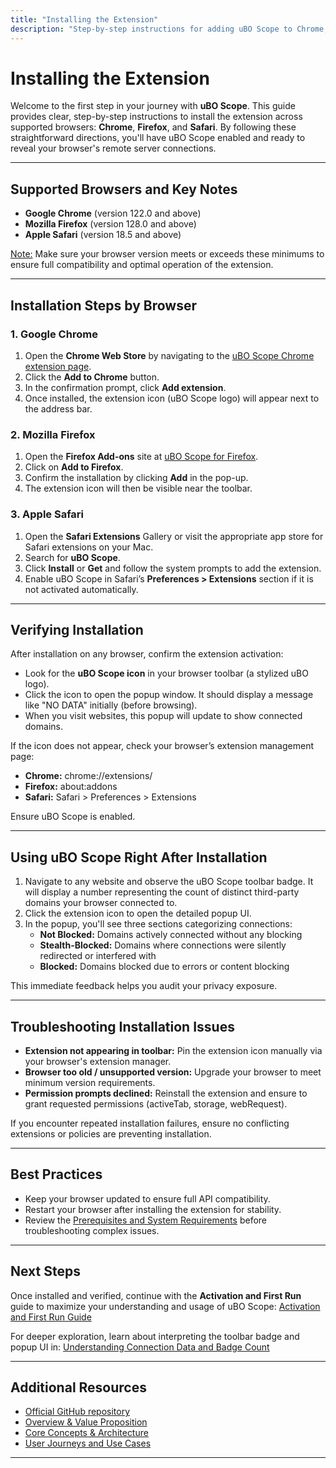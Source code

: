 ```yaml
---
title: "Installing the Extension"
description: "Step-by-step instructions for adding uBO Scope to Chrome, Firefox, and Safari. Easily follow browser-specific directions to download and enable the extension with confidence."
---
```


# Installing the Extension

Welcome to the first step in your journey with **uBO Scope**. This guide provides clear, step-by-step instructions to install the extension across supported browsers: **Chrome**, **Firefox**, and **Safari**. By following these straightforward directions, you'll have uBO Scope enabled and ready to reveal your browser's remote server connections.

---

## Supported Browsers and Key Notes

- **Google Chrome** (version 122.0 and above)
- **Mozilla Firefox** (version 128.0 and above)
- **Apple Safari** (version 18.5 and above)

<u>Note:</u> Make sure your browser version meets or exceeds these minimums to ensure full compatibility and optimal operation of the extension.

---

## Installation Steps by Browser

### 1. Google Chrome

1. Open the **Chrome Web Store** by navigating to the [uBO Scope Chrome extension page](https://chromewebstore.google.com/detail/ubo-scope/bbdpgcaljkaaigfcomhidmneffjjjfgp).
2. Click the **Add to Chrome** button.
3. In the confirmation prompt, click **Add extension**.
4. Once installed, the extension icon (uBO Scope logo) will appear next to the address bar.

### 2. Mozilla Firefox

1. Open the **Firefox Add-ons** site at [uBO Scope for Firefox](https://addons.mozilla.org/firefox/addon/ubo-scope/).
2. Click on **Add to Firefox**.
3. Confirm the installation by clicking **Add** in the pop-up.
4. The extension icon will then be visible near the toolbar.

### 3. Apple Safari

1. Open the **Safari Extensions** Gallery or visit the appropriate app store for Safari extensions on your Mac.
2. Search for **uBO Scope**.
3. Click **Install** or **Get** and follow the system prompts to add the extension.
4. Enable uBO Scope in Safari’s **Preferences > Extensions** section if it is not activated automatically.

---

## Verifying Installation

After installation on any browser, confirm the extension activation:

- Look for the **uBO Scope icon** in your browser toolbar (a stylized uBO logo).
- Click the icon to open the popup window. It should display a message like "NO DATA" initially (before browsing).
- When you visit websites, this popup will update to show connected domains.

<Tip>
If the icon does not appear, check your browser’s extension management page:

- **Chrome:** chrome://extensions/
- **Firefox:** about:addons
- **Safari:** Safari > Preferences > Extensions

Ensure uBO Scope is enabled.
</Tip>

---

## Using uBO Scope Right After Installation

1. Navigate to any website and observe the uBO Scope toolbar badge. It will display a number representing the count of distinct third-party domains your browser connected to.
2. Click the extension icon to open the detailed popup UI.
3. In the popup, you'll see three sections categorizing connections:
   - **Not Blocked:** Domains actively connected without any blocking
   - **Stealth-Blocked:** Domains where connections were silently redirected or interfered with
   - **Blocked:** Domains blocked due to errors or content blocking

This immediate feedback helps you audit your privacy exposure.

---

## Troubleshooting Installation Issues

- **Extension not appearing in toolbar:** Pin the extension icon manually via your browser's extension manager.
- **Browser too old / unsupported version:** Upgrade your browser to meet minimum version requirements.
- **Permission prompts declined:** Reinstall the extension and ensure to grant requested permissions (activeTab, storage, webRequest).

<Warning>
If you encounter repeated installation failures, ensure no conflicting extensions or policies are preventing installation.
</Warning>

---

## Best Practices

- Keep your browser updated to ensure full API compatibility.
- Restart your browser after installing the extension for stability.
- Review the [Prerequisites and System Requirements](../getting-started/installation-and-setup/prerequisites-and-requirements) before troubleshooting complex issues.

---

## Next Steps

Once installed and verified, continue with the **Activation and First Run** guide to maximize your understanding and usage of uBO Scope:
[Activation and First Run Guide](../getting-started/installation-and-setup/activation-and-first-run)

For deeper exploration, learn about interpreting the toolbar badge and popup UI in:
[Understanding Connection Data and Badge Count](../../guides/analyzing-connections/understanding-data)

---

## Additional Resources

- [Official GitHub repository](https://github.com/gorhill/uBO-Scope)
- [Overview & Value Proposition](../../overview/intro_product_value/value_proposition)
- [Core Concepts & Architecture](../../overview/core_concepts_architecture/core_concepts)
- [User Journeys and Use Cases](../../overview/user_journeys_usecases/target_audience)

---